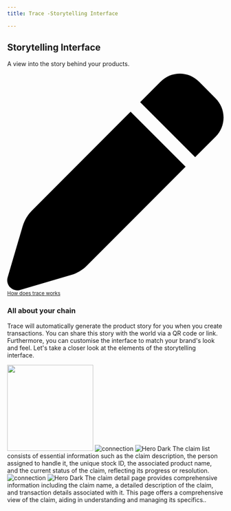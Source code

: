 ```yaml
---
title: Trace -Storytelling Interface

---
```

## Storytelling Interface
A view into the story behind your products.
<div class="flex flex-row gap-3 justify-start"><a class="px-[14px] py-2 flex flex-row gap-[10px] items-center border rounded-lg text-gray-600 dark:text-gray-400 hover:text-gray-700 dark:hover:text-gray-300 bg-white/50 border-gray-200 dark:border-gray-800 dark:bg-codeblock/50 hover:border-gray-400 hover:dark:border-gray-500" target="_blank" rel="noopener noreferrer" href="https://fairfood.atlassian.net/wiki/spaces/THD/overview"><svg class="h-3.5 w-3.5 hidden group-hover:block fill-gray-500 dark:fill-gray-400 group-hover:fill-gray-700 dark:group-hover:fill-gray-200" xmlns="http://www.w3.org/2000/svg" viewBox="0 0 512 512"><path d="M362.7 19.3L314.3 67.7 444.3 197.7l48.4-48.4c25-25 25-65.5 0-90.5L453.3 19.3c-25-25-65.5-25-90.5 0zm-71 71L58.6 323.5c-10.4 10.4-18 23.3-22.2 37.4L1 481.2C-1.5 489.7 .8 498.8 7 505s15.3 8.5 23.7 6.1l120.3-35.4c14.1-4.2 27-11.8 37.4-22.2L421.7 220.3 291.7 90.3z"></path></svg><small class="text-sm leading-4">How does trace works</small></a></div>



### All about your chain
Trace will automatically generate the product story for you when you create transactions. You can share this story with the world via a QR code or link.  Furthermore, you can customise the interface to match your brand's look and feel. Let's take a closer look at the elements of the storytelling interface.


<img height="200" src="/images/ci.png" />




<Steps>
  <Step title="Claims">
   <img
  className="block dark:hidden"
  src="/images/hero-dark.svg"
  alt="connection"
/>
<img
  className="hidden dark:block"
  src="/images/hero-dark.svg"
  alt="Hero Dark"
/>
    The claim list consists of essential information such as the claim description, the person assigned to handle it, the unique stock ID, the associated product name, and the current status of the claim, reflecting its progress or resolution.
  </Step>
  <Step title="Claim details">
     <img
  className="block dark:hidden"
  src="/images/hero-dark.svg"
  alt="connection"
/>
<img
  className="hidden dark:block"
  src="/images/hero-dark.svg"
  alt="Hero Dark"
/>
    The claim detail page provides comprehensive information including the claim name, a detailed description of the claim, and transaction details associated with it. This page offers a comprehensive view of the claim, aiding in understanding and managing its specifics..
  </Step>

</Steps>

